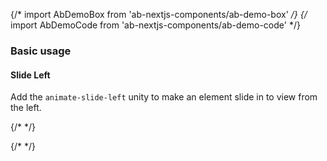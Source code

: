 {/* import AbDemoBox from 'ab-nextjs-components/ab-demo-box' */}
{/* import AbDemoCode from 'ab-nextjs-components/ab-demo-code' */}



### Basic usage

#### Slide Left

Add the `animate-slide-left` unity to make an element slide in to view from the left.

{/*<AbDemoBox></AbDemoBox> */}

{/*<AbDemoCode></AbDemoCode> */}


